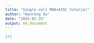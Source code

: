 ```yaml
---
title: "Single cell RNA+ATAC tutorial"
author: "Hanrong Hu"
date: "2025-02-25"
output: md_document
---
```


```r
1+1
```

